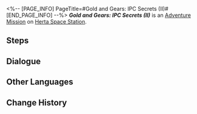 <%-- [PAGE_INFO]
PageTitle=#Gold and Gears: IPC Secrets (II)#
[END_PAGE_INFO] --%>
{{Stub|Dialogue.}}
{{Mission Infobox
|id            = 8016104
|title         = 
|image         = <!--Mission Gold and Gears IPC Secrets (II).png-->
|type          = Adventure
|event_name    = 
|chapter       = 
|requirements  = [[Adventure Mission]] ''[[Gold and Gears: Testing Goals]]'' completed
|summary       = <!--official mission summary from Fate's Atlas-->
|characters    = Trailblazer
|startLocation = [[Herta Space Station]] - [[Herta's Office]]
|world         = Herta Space Station
|area          = Herta's Office
|prev          = Gold and Gears: Testing Goals
|next          = 
|rewards       = Credit*5,000
}}
'''''Gold and Gears: IPC Secrets (II)''''' is an [[Adventure Mission]] on [[Herta Space Station]].

==Steps==


<!--
==Gameplay Notes==

--><!--
==Trial Character==

-->
==Dialogue==
{{Stub Dialogue}}

{{Dialogue End}}

==Other Languages==
{{Other Languages
|en   = Gold and Gears: IPC Secrets (II)
|zhs  = 黄金与机械：公司秘闻•其二
|zht  = 黃金與機械：公司秘聞•其二
|ja   = 黄金と機械：カンパニー秘話・その2
|ko   = 황금과 기계: 컴퍼니 비화•2
|es   = Oro y maquinaria: secretos empresariales&nbsp;II
|fr   = Or et machines&nbsp;: Secrets de la CPI (II)
|ru   = Золото и шестерёнки: Секреты КММ II
|th   = ทองคำและจักรกล: ความลับขององค์กร 2
|vi   = Vàng Và Máy Móc: Bí Mật Công Ty 2
|de   = Gold und Getriebe: IFK-Geheimnisse (Teil 2)
|id   = Emas dan Mesin: Rahasia IPC 2
|pt   = Ouro e Engrenagens: Segredos da CPI (II)
}}

==Change History==
{{Change History|1.6}}
